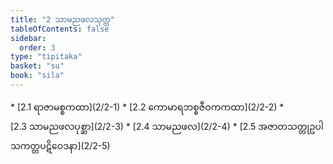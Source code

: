 ```yaml
---
title: "2 သာမညဖလသုတ္တ"
tableOfContents: false
sidebar:
  order: 3
type: "tipitaka"
basket: "su"
book: "sila"
---
```



<DynamicBreadcrumb />



<TableOfContents book="sila" section="2">
* [2.1 ရာဇာမစ္စကထာ](2/2-1)
* [2.2 ကောမာရဘစ္စဇီဝကကထာ](2/2-2)
* [2.3 သာမညဖလပုစ္ဆာ](2/2-3)
* [2.4 သာမညဖလ](2/2-4)
* [2.5 အဇာတသတ္တုဥပါသကတ္တပဋိဝေဒနာ](2/2-5)
</TableOfContents>